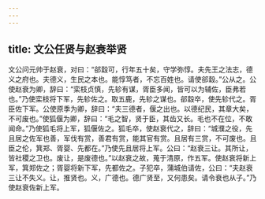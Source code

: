 ```yaml
---
---
---
```

title: 文公任贤与赵衰举贤
---


文公问元帅于赵衰，对曰：“郤縠可，行年五十矣，守学弥惇。夫先王之法志，德义之府也。夫德义，生民之本也。能惇笃者，不忘百姓也。请使郤縠。”公从之。公使赵衰为卿，辞曰：“栾枝贞慎，先轸有谋，胥臣多闻，皆可以为辅佐，臣弗若也。”乃使栾枝将下军，先轸佐之。取五鹿，先轸之谋也。郤縠卒，使先轸代之。胥臣佐下军。公使原季为卿，辞曰：“夫三德者，偃之出也。以德纪民，其章大矣，不可废也。”使狐偃为卿，辞曰：“毛之智，贤于臣，其齿又长。毛也不在位，不敢闻命。”乃使狐毛将上军，狐偃佐之。狐毛卒，使赵衰代之，辞曰：“城濮之役，先且居之佐军也善，军伐有赏，善君有赏，能其官有赏。且居有三赏，不可废也。且臣之伦，箕郑、胥婴、先都在。”乃使先且居将上军。公曰：“赵衰三让。其所让，皆社稷之卫也。废让，是废德也。”以赵衰之故，蒐于清原，作五军。使赵衰将新上军，箕郑佐之；胥婴将新下军，先都佐之。子犯卒，蒲城伯请佐，公曰：“夫赵衰三让不失义。让，推贤也。义，广德也。德广贤至，又何患矣。请令衰也从子。”乃使赵衰佐新上军。

